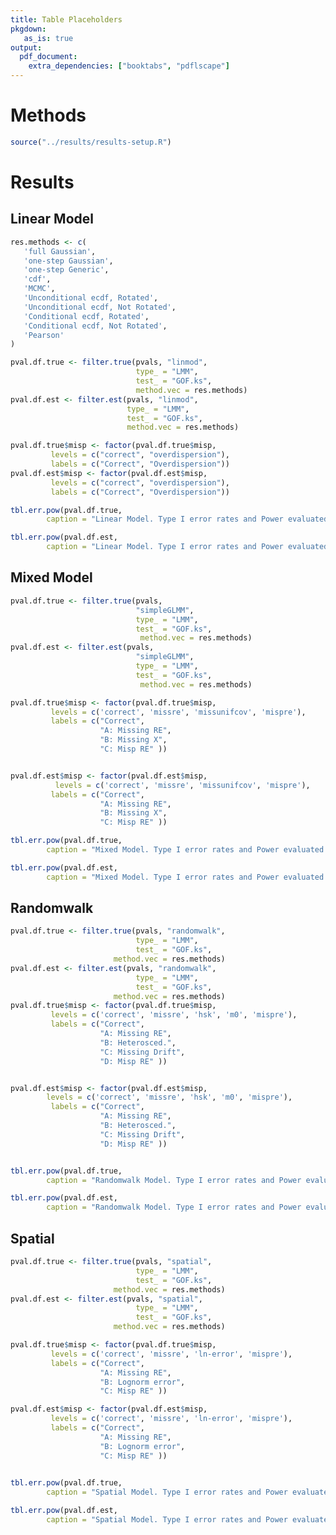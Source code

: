 ```yaml
---
title: Table Placeholders
pkgdown:
   as_is: true
output: 
  pdf_document:
    extra_dependencies: ["booktabs", "pdflscape"]
---
```


# Methods

```r
source("../results/results-setup.R")
```


\input{"tables/linmod-specs.tex"}

\input{"tables/simpleGLMM-specs.tex"}

\input{"tables/randomwalk-specs.tex"}

\input{"tables/spatial-specs.tex"}

```{=tex}
\clearpage
\newpage
```
# Results

## Linear Model

```r
res.methods <- c(
   'full Gaussian',
   'one-step Gaussian',
   'one-step Generic',
   'cdf',
   'MCMC',
   'Unconditional ecdf, Rotated',
   'Unconditional ecdf, Not Rotated',
   'Conditional ecdf, Rotated',  
   'Conditional ecdf, Not Rotated',
   'Pearson'
)

pval.df.true <- filter.true(pvals, "linmod",
                            type_ = "LMM",
                            test_ = "GOF.ks",
                            method.vec = res.methods)
pval.df.est <- filter.est(pvals, "linmod",
                          type_ = "LMM",
                          test_ = "GOF.ks",
                          method.vec = res.methods)

pval.df.true$misp <- factor(pval.df.true$misp,
         levels = c("correct", "overdispersion"),
         labels = c("Correct", "Overdispersion"))
pval.df.est$misp <- factor(pval.df.est$misp,
         levels = c("correct", "overdispersion"),
         labels = c("Correct", "Overdispersion"))

tbl.err.pow(pval.df.true, 
        caption = "Linear Model. Type I error rates and Power evaluated for each analytical and simulation method for theoretical residuals using the KS normality test. Results are partitioned out by residual type (top to bottom).")
```

```r

tbl.err.pow(pval.df.est, 
        caption = "Linear Model. Type I error rates and Power evaluated for each analytical and simulation method for estimated residuals using the KS normality test. Results are partitioned out by residual type (top to bottom).")
```

```{=tex}
\clearpage
\newpage
```

## Mixed Model

```r

pval.df.true <- filter.true(pvals, 
                            "simpleGLMM",
                            type_ = "LMM",
                            test_ = "GOF.ks",
                             method.vec = res.methods)
pval.df.est <- filter.est(pvals, 
                            "simpleGLMM",
                            type_ = "LMM",
                            test_ = "GOF.ks",
                             method.vec = res.methods)

pval.df.true$misp <- factor(pval.df.true$misp,
         levels = c('correct', 'missre', 'missunifcov', 'mispre'),
         labels = c("Correct",
                    "A: Missing RE",
                    "B: Missing X",
                    "C: Misp RE" ))


pval.df.est$misp <- factor(pval.df.est$misp,
          levels = c('correct', 'missre', 'missunifcov', 'mispre'),
         labels = c("Correct",
                    "A: Missing RE",
                    "B: Missing X",
                    "C: Misp RE" ))

tbl.err.pow(pval.df.true, 
        caption = "Mixed Model. Type I error rates and Power evaluated for each analytical and simulation method for theoretical residuals using the KS normality test. Results are partitioned out by model mis-specification (from left to right) and residual type (top to bottom).")
```

```r

tbl.err.pow(pval.df.est, 
        caption = "Mixed Model. Type I error rates and Power evaluated for each analytical and simulation method for estimated residuals using the KS normality test. Results are partitioned out by model mis-specification (from left to right) and residual type (top to bottom).")
```

```{=tex}
\clearpage
\newpage
```

## Randomwalk

```r

pval.df.true <- filter.true(pvals, "randomwalk",
                            type_ = "LMM",
                            test_ = "GOF.ks",
                       method.vec = res.methods)
pval.df.est <- filter.est(pvals, "randomwalk",
                            type_ = "LMM",
                            test_ = "GOF.ks",
                       method.vec = res.methods)
pval.df.true$misp <- factor(pval.df.true$misp,
         levels = c('correct', 'missre', 'hsk', 'm0', 'mispre'),
         labels = c("Correct",
                    "A: Missing RE",
                    "B: Heterosced.",
                    "C: Missing Drift",
                    "D: Misp RE" ))


pval.df.est$misp <- factor(pval.df.est$misp,
        levels = c('correct', 'missre', 'hsk', 'm0', 'mispre'),
         labels = c("Correct",
                    "A: Missing RE",
                    "B: Heterosced.",
                    "C: Missing Drift",
                    "D: Misp RE" ))


tbl.err.pow(pval.df.true, 
        caption = "Randomwalk Model. Type I error rates and Power evaluated for each analytical and simulation method for theoretical residuals using the KS normality test. Results are partitioned out by model mis-specification (from left to right) and residual type (top to bottom).")
```

```r

tbl.err.pow(pval.df.est, 
        caption = "Randomwalk Model. Type I error rates and Power evaluated for each analytical and simulation method for estimated residuals using the KS normality test. Results are partitioned out by model mis-specification (from left to right) and residual type (top to bottom).")
```



```{=tex}
\clearpage
\newpage
```

## Spatial

```r

pval.df.true <- filter.true(pvals, "spatial",
                            type_ = "LMM",
                            test_ = "GOF.ks",
                       method.vec = res.methods)
pval.df.est <- filter.est(pvals, "spatial",
                            type_ = "LMM",
                            test_ = "GOF.ks",
                       method.vec = res.methods)

pval.df.true$misp <- factor(pval.df.true$misp,
         levels = c('correct', 'missre', 'ln-error', 'mispre'),
         labels = c("Correct",
                    "A: Missing RE",
                    "B: Lognorm error",
                    "C: Misp RE" ))

pval.df.est$misp <- factor(pval.df.est$misp,
         levels = c('correct', 'missre', 'ln-error', 'mispre'),
         labels = c("Correct",
                    "A: Missing RE",
                    "B: Lognorm error",
                    "C: Misp RE" ))
  

tbl.err.pow(pval.df.true, 
        caption = "Spatial Model. Type I error rates and Power evaluated for each analytical and simulation method for theoretical residuals using the KS normality test. Results are partitioned out by model mis-specification (from left to right) and residual type (top to bottom).")
```

```r

tbl.err.pow(pval.df.est, 
        caption = "Spatial Model. Type I error rates and Power evaluated for each analytical and simulation method for estimated residuals using the KS normality test. Results are partitioned out by model mis-specification (from left to right) and residual type (top to bottom).")
```

\input{"tables/tbl-1.tex"}

